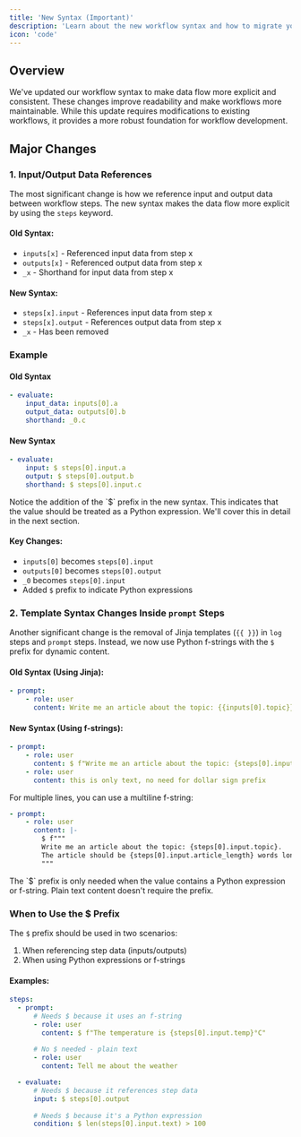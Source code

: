 ```yaml
---
title: 'New Syntax (Important)'
description: 'Learn about the new workflow syntax and how to migrate your existing workflows'
icon: 'code'
---
```


## Overview
We've updated our workflow syntax to make data flow more explicit and consistent. These changes improve readability and make workflows more maintainable. While this update requires modifications to existing workflows, it provides a more robust foundation for workflow development.

## Major Changes

### 1. Input/Output Data References

The most significant change is how we reference input and output data between workflow steps. The new syntax makes the data flow more explicit by using the `steps` keyword.

#### Old Syntax:
- `inputs[x]` - Referenced input data from step x
- `outputs[x]` - Referenced output data from step x
- `_x` - Shorthand for input data from step x

#### New Syntax:
- `steps[x].input` - References input data from step x
- `steps[x].output` - References output data from step x
- `_x` -  Has been removed

### Example

#### Old Syntax
```yaml
- evaluate:
    input_data: inputs[0].a
    output_data: outputs[0].b
    shorthand: _0.c
```

#### New Syntax
```yaml
- evaluate:
    input: $ steps[0].input.a
    output: $ steps[0].output.b
    shorthand: $ steps[0].input.c
```

<Note>
Notice the addition of the `$` prefix in the new syntax. This indicates that the value should be treated as a Python expression. We'll cover this in detail in the next section.
</Note>

#### Key Changes:
- `inputs[0]` becomes `steps[0].input`
- `outputs[0]` becomes `steps[0].output`
- `_0` becomes `steps[0].input`
- Added `$` prefix to indicate Python expressions

### 2. Template Syntax Changes Inside `prompt` Steps

Another significant change is the removal of Jinja templates (`{{ }}`) in `log` steps and `prompt` steps. Instead, we now use Python f-strings with the `$` prefix for dynamic content.

#### Old Syntax (Using Jinja):
```yaml
- prompt:
    - role: user
      content: Write me an article about the topic: {{inputs[0].topic}}
```

#### New Syntax (Using f-strings):
```yaml
- prompt:
    - role: user
      content: $ f"Write me an article about the topic: {steps[0].input.topic}"
    - role: user
      content: this is only text, no need for dollar sign prefix
```

For multiple lines, you can use a multiline f-string:

```yaml
- prompt:
    - role: user
      content: |-
        $ f"""
        Write me an article about the topic: {steps[0].input.topic}.
        The article should be {steps[0].input.article_length} words long.
        """
```

<Note>
The `$` prefix is only needed when the value contains a Python expression or f-string. Plain text content doesn't require the prefix.
</Note>

### When to Use the $ Prefix

The `$` prefix should be used in two scenarios:
1. When referencing step data (inputs/outputs)
2. When using Python expressions or f-strings

#### Examples:

```yaml
steps:
  - prompt:
      # Needs $ because it uses an f-string
      - role: user
        content: $ f"The temperature is {steps[0].input.temp}°C"
      
      # No $ needed - plain text
      - role: user
        content: Tell me about the weather

  - evaluate:
      # Needs $ because it references step data
      input: $ steps[0].output
      
      # Needs $ because it's a Python expression
      condition: $ len(steps[0].input.text) > 100
```
